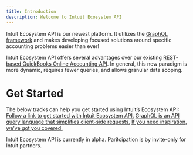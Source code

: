 ```yaml
---
title: Introduction
description: Welcome to Intuit Ecosystem API
---
```

Intuit Ecosystem API is our newest platform. It utilizes the [GraphQL framework](https://graphql.org/) and makes developing focused solutions around specific accounting problems easier than ever!

Intuit Ecosystem API offers several advantages over our existing [REST-based QuickBooks Online Accounting API](https://developer.intuit.com/app/developer/qbo/docs/learn/rest-api-features). In general, this new paradigm is more dynamic, requires fewer queries, and allows granular data scoping.

# Get Started
The below tracks can help you get started using Intuit’s Ecosystem API:
<CardGroup cols={3}>
<Card title="Set up and start developing" icon="bolt">
[Follow a link to get started with Intuit Ecosystem API.](/getting-started/overview)
</Card>
<Card title="Learn about about GraphQL" icon="code">
[GraphQL is an API query language that simplifies client-side requests.](/graphql/overview)
</Card>
<Card title="Build apps around specific use cases" icon="server">
[If you need inspiration, we’ve got you covered.](/usecases/overview)
</Card>
</CardGroup>

<Note>
Intuit Ecosystem API is currently in alpha. Paritcipation is by invite-only for Intuit partners.
</Note>
